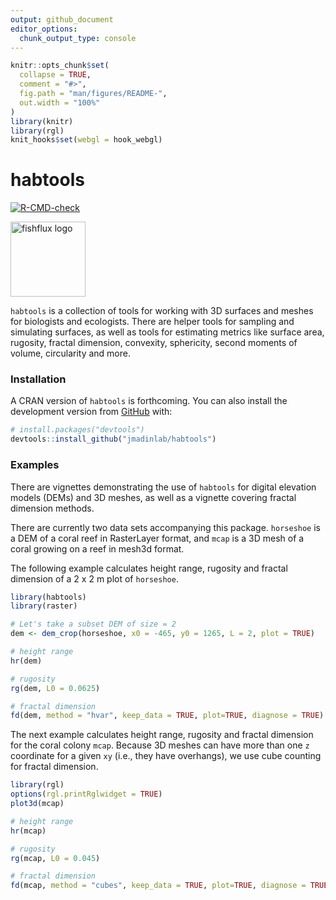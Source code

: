 ```yaml
---
output: github_document
editor_options:
  chunk_output_type: console
---
```


<!-- README.md is generated from README.Rmd. Please edit that file -->

```r
knitr::opts_chunk$set(
  collapse = TRUE,
  comment = "#>",
  fig.path = "man/figures/README-",
  out.width = "100%"
)
library(knitr)
library(rgl)
knit_hooks$set(webgl = hook_webgl)
```


# habtools

<!-- badges: start -->
[![R-CMD-check](https://github.com/jmadinlab/habtools/actions/workflows/R-CMD-check.yaml/badge.svg)](https://github.com/jmadinlab/habtools/actions/workflows/R-CMD-check.yaml)
<!-- badges: end -->

<img src="man/figures/habtools_logo.png" width = 120 alt="fishflux logo"/>


`habtools` is a collection of tools for working with 3D surfaces and meshes for biologists and ecologists. There are helper tools for sampling and simulating surfaces, as well as tools for estimating metrics like surface area, rugosity, fractal dimension, convexity, sphericity, second moments of volume, circularity and more.

### Installation

A CRAN version of `habtools` is forthcoming. You can also install the development version from [GitHub](https://github.com/) with:

``` r
# install.packages("devtools")
devtools::install_github("jmadinlab/habtools")
```

### Examples

There are vignettes demonstrating the use of `habtools` for digital elevation models (DEMs) and 3D meshes, as well as a vignette covering fractal dimension methods. 

There are currently two data sets accompanying this package. `horseshoe` is a DEM of a coral reef in RasterLayer format, and `mcap` is a 3D mesh of a coral growing on a reef in mesh3d format.

The following example calculates height range, rugosity and fractal dimension of a 2 x 2 m plot of `horseshoe`.

```r
library(habtools)
library(raster)

# Let's take a subset DEM of size = 2
dem <- dem_crop(horseshoe, x0 = -465, y0 = 1265, L = 2, plot = TRUE)

# height range
hr(dem)

# rugosity
rg(dem, L0 = 0.0625)

# fractal dimension
fd(dem, method = "hvar", keep_data = TRUE, plot=TRUE, diagnose = TRUE)

```

The next example calculates height range, rugosity and fractal dimension for the coral colony `mcap`. Because 3D meshes can have more than one `z` coordinate for a given `xy` (i.e., they have overhangs), we use cube counting for fractal dimension.

```r
library(rgl)
options(rgl.printRglwidget = TRUE)
plot3d(mcap)
```

```r
# height range
hr(mcap)

# rugosity
rg(mcap, L0 = 0.045)

# fractal dimension
fd(mcap, method = "cubes", keep_data = TRUE, plot=TRUE, diagnose = TRUE)

```

